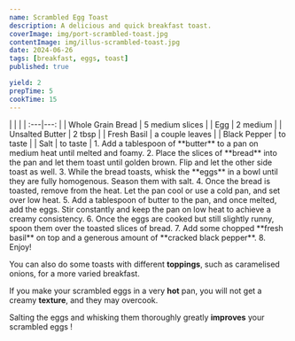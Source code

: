```yaml
---
name: Scrambled Egg Toast
description: A delicious and quick breakfast toast. 
coverImage: img/port-scrambled-toast.jpg
contentImage: img/illus-scrambled-toast.jpg
date: 2024-06-26
tags: [breakfast, eggs, toast]
published: true

yield: 2
prepTime: 5
cookTime: 15
---
```


<Ingredients>
|  |  |
| :---|---: |
| Whole Grain Bread | 5 medium slices |
| Egg | 2 medium |
| Unsalted Butter | 2 tbsp |
| Fresh Basil | a couple leaves |
| Black Pepper | to taste |
| Salt | to taste |
</Ingredients>

<Instructions>
1. Add a tablespoon of **butter** to a pan on medium heat until melted and foamy.
2. Place the slices of **bread** into the pan and let them toast until golden brown. Flip and let the other side toast as well.
3. While the bread toasts, whisk the **eggs** in a bowl until they are fully homogenous. Season them with salt.
4. Once the bread is toasted, remove from the heat. Let the pan cool or use a cold pan, and set over low heat.
5. Add a tablespoon of butter to the pan, and once melted, add the eggs. Stir constantly and keep the pan on low heat to achieve a creamy consistency.
6. Once the eggs are cooked but still slightly runny, spoon them over the toasted slices of bread.
7. Add some chopped **fresh basil** on top and a generous amount of **cracked black pepper**.
8. Enjoy!
</Instructions>

<InfoBox title="Tip!">

You can also do some toasts with different **toppings**, such as caramelised onions, for a more varied breakfast. 

If you make your scrambled eggs in a very **hot** pan, you will not get a creamy **texture**, and they may overcook.

Salting the eggs and whisking them thoroughly greatly **improves** your scrambled eggs !

</InfoBox>
